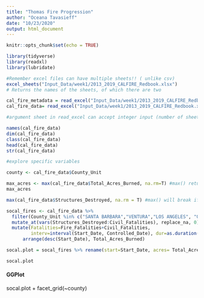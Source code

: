 ```yaml
---
title: "Thomas Fire Progression"
author: "Oceana Tavasieff"
date: "10/23/2020"
output: html_document
---
```


```r
knitr::opts_chunk$set(echo = TRUE)
```

```r
library(tidyverse)
library(readxl)
library(lubridate)
```

```r
#Remember excel files can have multiple sheets!! ( unlike csv)
excel_sheets("Input_Data/week1/2013_2019_CALFIRE_Redbook.xlsx")
# Returns the names of the sheets, of which there are two

cal_fire_metadata = read_excel("Input_Data/week1/2013_2019_CALFIRE_Redbook.xlsx", sheet=1)
cal_fire_data= read_excel("Input_Data/week1/2013_2019_CALFIRE_Redbook.xlsx", sheet=2)

#argument sheet in read_excel can accept integer input (number of sheet) or character ("Name of sheet")

```


```r

names(cal_fire_data)
dim(cal_fire_data)
class(cal_fire_data)
head(cal_fire_data)
str(cal_fire_data)

#explore specific variables

county <- cal_fire_data$County_Unit

max_acres <- max(cal_fire_data$Total_Acres_Burned, na.rm=T) #max() returns maximum value
max_acres

max(cal_fire_data$Structures_Destroyed, na.rm = T) #max() will break if NA's exist, use argument na.rm=TRUE or = T
```


```r
socal_fires <- cal_fire_data %>% 
  filter(County_Unit %in% c("SANTA BARBARA","VENTURA","LOS ANGELES", "ORANGE", "SAN DIEGO") & Total_Acres_Burned >= 500 | Fire_Name == "THOMAS") %>%
  mutate_at(vars(Structures_Destroyed:Civil_Fatalities), replace_na, 0) %>%
  mutate(Fatalities=Fire_Fatalities+Civil_Fatalities,
         interv=interval(Start_Date, Controlled_Date), dur=as.duration(interv), days=as.numeric(dur, "days"), County_Unit = ifelse(County_Unit == "VENTURA/SANTA BARBARA", "VENTURA", County_Unit)) %>%
      arrange(desc(Start_Date), Total_Acres_Burned)

```

```r
socal.plot = socal_fires %>% rename(start=Start_Date, acres= Total_Acres_Burned, county = County_Unit) %>%  ggplot(aes(x=start, y=acres)) + geom_point(aes(color = county)) + ggtitle ("California SoCal Major Fires 2013-2018") + xlab("Date") + ylab("Acres Burned")

socal.plot
```


#### GGPlot ####



socal.plot + facet_grid(~county)





